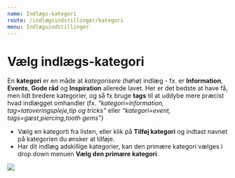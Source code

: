 ```yaml
---
name: Indlægs-kategori
route: /indlægsindstillinger/kategori
menu: Indlægsindstillinger
---
```

# Vælg indlægs-kategori
En **kategori** er en måde at _kategorisere_ (høhø) indlæg - fx. er **Information**, **Events**, **Gode råd** og **Inspiration** allerede lavet. Her er det bedste at have få, men lidt bredere kategorier, og så fx bruge **tags** til at uddybe mere præcist hvad indlægget omhandler (fx. _“kategori=information, tag=tatoveringspleje,tip og tricks”_ eller _“kategori=event, tags=gæst,piercing,tooth gems”)_  
  
- Vælg en kategorti fra listen, eller klik på **Tilføj kategori** og indtast navnet på kategorien du ønsker at tilføje.  
- Har dit indlæg adskillige kategorier, kan den primære kategori vælges i drop down menuen **Vælg den primære kategori**.
<img src="https://files.gitbook.com/v0/b/gitbook-x-prod.appspot.com/o/spaces%2FWXKhAtvPVaNwhFvTnnQ8%2Fuploads%2FMmICkFrQLIYGYsgdCBnM%2Fimage.png?alt=media&amp;token=d72cdd6b-d053-462e-89c8-4f149cf12f5a"/>
